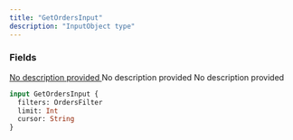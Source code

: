 ```yaml
---
title: "GetOrdersInput"
description: "InputObject type"
---
```


### Fields

<a href="/api-reference/types/ordersfilter">
  <ResponseField name="filters" type="OrdersFilter">
    No description provided
  </ResponseField>
</a>

<ResponseField name="limit" type="Int">
  No description provided
</ResponseField>

<ResponseField name="cursor" type="String">
  No description provided
</ResponseField>


```graphql GetOrdersInput
input GetOrdersInput {
  filters: OrdersFilter
  limit: Int
  cursor: String
}
```
